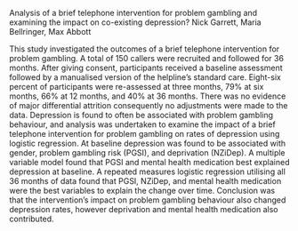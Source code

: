 Analysis of a brief telephone intervention for problem gambling and
examining the impact on co-existing depression? Nick Garrett, Maria
Bellringer, Max Abbott

This study investigated the outcomes of a brief telephone intervention
for problem gambling. A total of 150 callers were recruited and followed
for 36 months. After giving consent, participants received a baseline
assessment followed by a manualised version of the helpline's standard
care. Eight-six percent of participants were re-assessed at three
months, 79% at six months, 66% at 12 months, and 40% at 36 months. There
was no evidence of major differential attrition consequently no
adjustments were made to the data. Depression is found to often be
associated with problem gambling behaviour, and analysis was undertaken
to examine the impact of a brief telephone intervention for problem
gambling on rates of depression using logistic regression. At baseline
depression was found to be associated with gender, problem gambling risk
(PGSI), and deprivation (NZiDep). A multiple variable model found that
PGSI and mental health medication best explained depression at baseline.
A repeated measures logistic regression utilising all 36 months of data
found that PGSI, NZiDep, and mental health medication were the best
variables to explain the change over time. Conclusion was that the
intervention's impact on problem gambling behaviour also changed
depression rates, however deprivation and mental health medication also
contributed.
